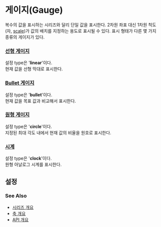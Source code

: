 # 게이지(Gauge)

복수의 값을 표시하는 시리즈와 달리 단일 값을 표시한다.
2차원 좌표 대신 1차원 척도(자, [scale](/config/config/gauge/bullet/scale))가 값의 배치를 지정하는 용도로 표시될 수 있다.
표시 형태가 다른 몇 가지 종류의 게이지가 있다.

### [선형 게이지](/guide/gauges/gauge-linear)

설정 type은 '**linear**'이다.<br/>
현재 값을 선형 막대로 표시한다.

### [Bullet 게이지](/guide/gauges/gauge-bullet)

설정 type은 '**bullet**'이다.<br/>
현재 값을 목표 값과 비교해서 표시한다.

### [원형 게이지](/guide/gauges/gauge-circle)

설정 type은 '**circle**'이다.<br/>
지정된 최대 각도 내에서 현재 값의 비율을 원호로 표시한다.

### [시계](/guide/gauges/gauge-clock)

설정 type은 '**clock**'이다.<br/>
원형 아날로그 시계를 표시한다.

## 설정

### See Also

- [시리즈 개요](/guide/series)
- [축 개요](/guide/axes)
- [API 개요](/docs)
